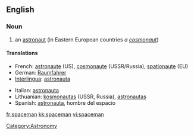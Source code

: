 ==English==

===Noun===
{{en-noun|spacemen}}

# an [[astronaut]] (in Eastern European countries ''a [[cosmonaut]]'')

====Translations====
{{top}}
* French: [[astronaute]] (US), [[cosmonaute]] (USSR/Russia), [[spationaute]] (EU)
* German: [[Raumfahrer]]
* [[Interlingua]]: [[astronauta]]
{{mid}}
* Italian: [[astronauta]]
* Lithuanian: [[kosmonautas]] {{m}} (USSR, Russia), [[astronautas]] {{m}} {{US}}
* Spanish: [[astronauta]], hombre del espacio
{{bottom}}

[[Category:Astronomy]]

[[fr:spaceman]]
[[kk:spaceman]]
[[vi:spaceman]]
